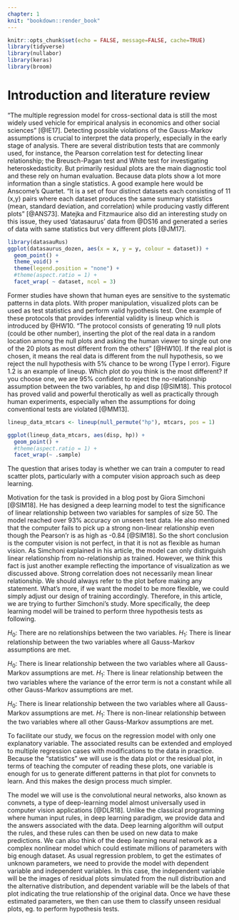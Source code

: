 ```yaml
---
chapter: 1
knit: "bookdown::render_book"
---
```


```r
knitr::opts_chunk$set(echo = FALSE, message=FALSE, cache=TRUE)
library(tidyverse)
library(nullabor)
library(keras)
library(broom)
```

# Introduction and literature review {#ch:intro}

<!--
Problem statement
-->
"The multiple regression model for cross-sectional data is still the most widely used vehicle for empirical analysis in economics and other social sciences" [@IE17]. Detecting possible violations of the Gauss-Markov assumptions is crucial to interpret the data properly, especially in the early stage of analysis. There are several distribution tests that are commonly used, for instance, the Pearson correlation test for detecting linear relationship; the Breusch-Pagan test and White test for investigating heteroskedasticity. But primarily <!--scatter plot/data visualization--> residual plots are the main diagnostic tool and these rely on human evaluation. Because data plots show a lot more information than a single statistics. A good example here would be Anscome’s Quartet. "It is a set of four distinct datasets each consisting of 11 (x,y) pairs where each dataset produces the same summary statistics (mean, standard deviation, and correlation) while producing vastly different plots" [@ANS73]. Matejka and Fitzmaurice also did an interesting study on this issue, they used 'datasaurus' data from @DS16 and generated a series of data with same statistics but very different plots [@JM17].

```r
library(datasauRus)
ggplot(datasaurus_dozen, aes(x = x, y = y, colour = dataset)) +
  geom_point() +
  theme_void() +
  theme(legend.position = "none") +
  #theme(aspect.ratio = 1) +
  facet_wrap( ~ dataset, ncol = 3)
```

<!--
Visual inference literature explanation - framework for assessing detection of difference from a null
-->

Former studies have shown that human eyes are sensitive to the systematic patterns in data plots. With proper manipulation, visualized plots can be used as test statistics and perform valid hypothesis test. One example of these protocols that provides inferential validity is lineup which is introduced by @HW10. "The protocol consists of generating 19 null plots (could be other number), inserting the plot of the real data in a random location among the null plots and asking the human viewer to single out one of the 20 plots as most different from the others" [@HW10]. If the real plot is chosen, it means the real data is different from the null hypothesis, so we reject the null hypothesis with 5% chance to be wrong (Type I error). Figure 1.2 is an example of lineup. Which plot do you think is the most different? If you choose one, we are 95% confident to reject the no-relationship assumption between the two variables, hp and disp [@SIM18]. This protocol has proved valid and powerful therotically as well as practically through human experiments, especially when the assumptions for doing conventional tests are violated [@MM13].

```r
lineup_data_mtcars <- lineup(null_permute("hp"), mtcars, pos = 1)

ggplot(lineup_data_mtcars, aes(disp, hp)) +
  geom_point() +
  #theme(aspect.ratio = 1) +
  facet_wrap(~ .sample)
```


The question that arises today is whether we can train a computer to read scatter plots, particularly with a computer vision approach such as deep learning. 

<!--
Motivation based on Simchoni's blog post
-->

Motivation for the task is provided in a blog post by Giora Simchoni [@SIM18]. He has designed a deep learning model to test the significance of linear relationship between two variables for samples of size 50. The model reached over 93% accuracy on unseen test data. He also mentioned that the computer fails to pick up a strong non-linear relationship even though the Pearson'r is as high as -0.84 [@SIM18]. So the short conclusion is the computer vision is not perfect, in that it is not as flexible as human vision. As Simchoni explained in his article, the model can only distinguish linear relationship from no-relationship as trained. However, we think this fact is just another example reflecting the importance of visualization as we discussed above. Strong correlation does not necessarily mean linear relationship. We should always refer to the plot before making any statement. What's more, if we want the model to be more flexible, we could simply adjust our design of training accordingly. Therefore, in this article, we are trying to further Simchoni's study. More specifically, the deep learning model will be trained to perform three hypothesis tests as following. 

$H_0$: There are no relationships between the two variables.
$H_1$: There is linear relationship between the two variables where all Gauss-Markov assumptions are met.

$H_0$: There is linear relationship between the two variables where all Gauss-Markov assumptions are met.
$H_1$: There is linear relationship between the two variables where the variance of the error term is not a constant while all other Gauss-Markov assumptions are met.

$H_0$: There is linear relationship between the two variables where all Gauss-Markov assumptions are met.
$H_1$: There is non-linear relationship between the two variables where all other Gauss-Markov assumptions are met.

To facilitate our study, we focus on the regression model with only one explanatory variable. The associated results can be extended and employed to multiple regression cases with modifications to the data in practice. Because the "statistics" we will use is the data plot or the residual plot, in terms of teaching the computer of reading these plots, one variable is enough for us to generate different patterns in that plot for convnets to learn. And this makes the design process much simpler. 

<!--
Explain deep learning models 
-->

The model we will use is the convolutional neural networks, also known as convnets, a type of deep-learning model almost universally used in computer vision applications [@DLR18]. Unlike the classical programming where human input rules, in deep learning paradigm, we provide data and the answers associated with the data. Deep learning algorithm will output the rules, and these rules can then be used on new data to make predictions.
We can also think of the deep learning neural network as a complex nonlinear model which could estimate millions of parameters with big enough dataset. As usual regression problem, to get the estimates of unknown parameters, we need to provide the model with dependent variable and independent variables. In this case, the independent variable will be the images of residual plots simulated from the null distribution and the alternative distribution, and dependent variable will be the labels of that plot indicating the true relationship of the original data. Once we have these estimated parameters, we then can use them to classify unseen residual plots, eg. to perform hypothesis tests. 









